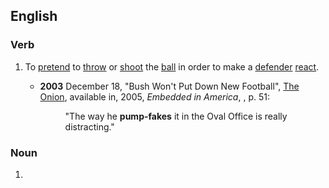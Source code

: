 {{also|pump fake}}
==English==

===Verb===
{{en-verb|head=[[pump]]-[[fake]]|pump-fak}}
# {{lb|en|sports}} To [[pretend]] to [[throw]] or [[shoot]] the [[ball]] in order to make a [[defender]] [[react]].
#* '''2003''' December 18, "Bush Won't Put Down New Football", [[w:The Onion|The Onion]], available in, 2005, ''Embedded in America'', {{ISBN|1400054567}}, p. 51:
#*: "The way he '''pump-fakes''' it in the Oval Office is really distracting."

===Noun===
{{en-noun|head=[[pump]]-[[fake]]}}
# {{lb|en|sports}} {{alternative spelling of|en|pump fake}}